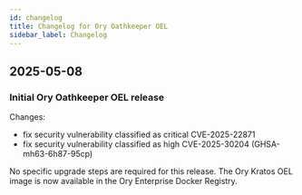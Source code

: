 ```yaml
---
id: changelog
title: Changelog for Ory Oathkeeper OEL
sidebar_label: Changelog
---
```



<ListChangelogs dir="oathkeeper" />

## 2025-05-08

### Initial Ory Oathkeeper OEL release

Changes:

- fix security vulnerability classified as critical CVE-2025-22871
- fix security vulnerability classified as high CVE-2025-30204 (GHSA-mh63-6h87-95cp)

No specific upgrade steps are required for this release. The Ory Kratos OEL image is now available in the Ory Enterprise Docker
Registry.
